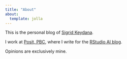 ```yaml
---
title: "About"
about:
  template: jolla
---
```


This is the personal blog of [Sigrid Keydana](https://twitter.com/zkajdan).

I work at [Posit, PBC](https://posit.co/), where I write for the [RStudio AI blog](https://blogs.rstudio.com/ai/).

Opinions are exclusively mine.
